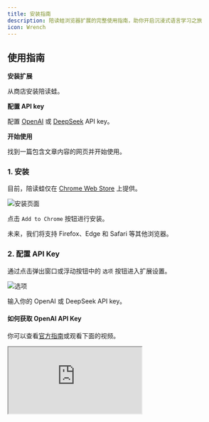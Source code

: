 ```yaml
---
title: 安装指南
description: 陪读蛙浏览器扩展的完整使用指南，助你开启沉浸式语言学习之旅
icon: Wrench
---
```


## 使用指南

<Steps>
<Step>

**安装扩展**

从商店安装陪读蛙。

</Step>

<Step>

**配置 API key**

配置 [OpenAI](https://openai.com/api/) 或 [DeepSeek](https://platform.deepseek.com/) API key。

</Step>

<Step>

**开始使用**

找到一篇包含文章内容的网页并开始使用。

</Step>
</Steps>

### 1. 安装

目前，陪读蛙仅在 [Chrome Web Store](https://chromewebstore.google.com/detail/read-frog/modkelfkcfjpgbfmnbnllalkiogfofhb?utm_source=official) 上提供。

![安装页面](/tutorial/installation/chrome-web-store.png)

点击 `Add to Chrome` 按钮进行安装。

<Callout title="你使用其他浏览器吗？">
  未来，我们将支持 Firefox、Edge 和 Safari 等其他浏览器。
</Callout>

### 2. 配置 API Key

通过点击弹出窗口或浮动按钮中的 `选项` 按钮进入扩展设置。

![选项](/tutorial/installation/options.png)

输入你的 OpenAI 或 DeepSeek API key。

#### 如何获取 OpenAI API Key

你可以查看[官方指南](https://help.openai.com/en/articles/4936850-where-do-i-find-my-openai-api-key)或观看下面的视频。

<iframe
  src="https://www.youtube-nocookie.com/embed/SzPE_AE0eEo"
  className="w-full aspect-video"
  allowFullScreen
/>

#### 如何获取 DeepSeek API Key

你可以查看[官方指南](https://api-docs.deepseek.com/)。

### 3. 开始使用

找到一篇包含文章内容的网页。

![文章](/tutorial/installation/start-reading.png)

点击 `阅读` 按钮，等待文章详细分析结果出现。

![解释](/tutorial/get-started/interface.png)
